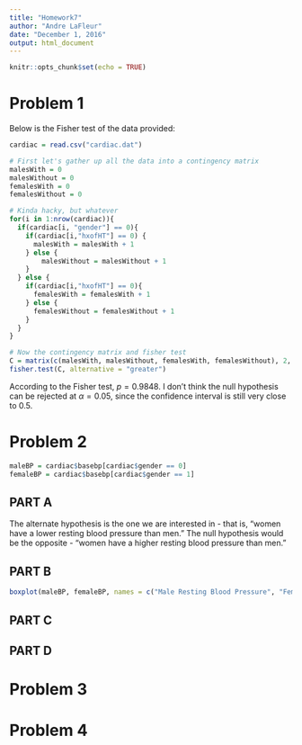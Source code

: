 ```yaml
---
title: "Homework7"
author: "Andre LaFleur"
date: "December 1, 2016"
output: html_document
---
```


```r
knitr::opts_chunk$set(echo = TRUE)
```

# Problem 1

Below is the Fisher test of the data provided:

```r
cardiac = read.csv("cardiac.dat")

# First let's gather up all the data into a contingency matrix
malesWith = 0
malesWithout = 0
femalesWith = 0
femalesWithout = 0

# Kinda hacky, but whatever
for(i in 1:nrow(cardiac)){
  if(cardiac[i, "gender"] == 0){
    if(cardiac[i,"hxofHT"] == 0) { 
      malesWith = malesWith + 1
    } else { 
        malesWithout = malesWithout + 1
    }
  } else {
    if(cardiac[i,"hxofHT"] == 0){
      femalesWith = femalesWith + 1
    } else {
      femalesWithout = femalesWithout + 1
    }
  }
}

# Now the contingency matrix and fisher test
C = matrix(c(malesWith, malesWithout, femalesWith, femalesWithout), 2, 2)
fisher.test(C, alternative = "greater")

```

According to the Fisher test, $p = 0.9848$. I don't think the null hypothesis can be rejected at $\alpha=0.05$, since
the confidence interval is still very close to $0.5$.

# Problem 2

```r
maleBP = cardiac$basebp[cardiac$gender == 0]
femaleBP = cardiac$basebp[cardiac$gender == 1]
```

## PART A

The alternate hypothesis is the one we are interested in - that is, "women have a lower resting blood pressure than men." The null hypothesis
would be the opposite - "women have a higher resting blood pressure than men."

## PART B

```r
boxplot(maleBP, femaleBP, names = c("Male Resting Blood Pressure", "Female Resting Blood Pressure"))
```

## PART C


## PART D

# Problem 3
# Problem 4